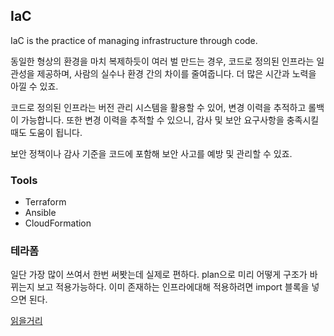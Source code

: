 ## IaC

IaC is the practice of managing infrastructure through code.

동일한 형상의 환경을 마치 복제하듯이 여러 벌 만드는 경우,
코드로 정의된 인프라는 일관성을 제공하며,
사람의 실수나 환경 간의 차이를 줄여줍니다.
더 많은 시간과 노력을 아낄 수 있죠.

코드로 정의된 인프라는 버전 관리 시스템을 활용할 수 있어,
변경 이력을 추적하고 롤백이 가능합니다.
또한 변경 이력을 추적할 수 있으니,
감사 및 보안 요구사항을 충족시킬 때도 도움이 됩니다.

보안 정책이나 감사 기준을 코드에 포함해 보안 사고를 예방 및 관리할 수 있죠.

### Tools

- Terraform
- Ansible
- CloudFormation

### 테라폼

일단 가장 많이 쓰여서 한번 써봣는데 실제로 편하다.
plan으로 미리 어떻게 구조가 바뀌는지 보고 적용가능하다.
이미 존재하는 인프라에대해 적용하려면 import 블록을 넣으면 된다.

[읽을거리](https://tech.kakaobank.com/posts/2405-how_to_integrate_terraform_in_kakaobank/)